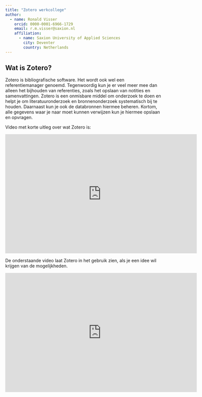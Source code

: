 ```yaml
---
title: "Zotero werkcollege"
author:
  - name: Ronald Visser
    orcid: 0000-0001-6966-1729
    email: r.m.visser@saxion.nl
    affiliation: 
      - name: Saxion University of Applied Sciences
        city: Deventer
        country: Netherlands
---
```


## Wat is Zotero?

Zotero is bibliografische software. Het wordt ook wel een referentiemanager genoemd. Tegenwoordig kun je er veel meer mee dan alleen het bijhouden van referenties, zoals het opslaan van notities en samenvattingen. Zotero is een onmisbare middel om onderzoek te doen en helpt je om literatuuronderzoek en bronnenonderzoek systematisch bij te houden. Daarnaast kun je ook de databronnen hiermee beheren. Kortom, alle gegevens waar je naar moet kunnen verwijzen kun je hiermee opslaan en opvragen.

Video met korte uitleg over wat Zotero is:

<iframe id="kaltura_player" type="text/javascript"  src='https://cdnapisec.kaltura.com/p/1488881/embedPlaykitJs/uiconf_id/52267962?iframeembed=true&entry_id=1_kxzxk0zi&config[provider]={"widgetId":"1_375t3i8d"}&config[playback]={"startTime":0}'  style="width: 608px;height: 378px;border: 0;" allowfullscreen webkitallowfullscreen mozAllowFullScreen allow="autoplay *; fullscreen *; encrypted-media *" sandbox="allow-downloads allow-forms allow-same-origin allow-scripts allow-top-navigation allow-pointer-lock allow-popups allow-modals allow-orientation-lock allow-popups-to-escape-sandbox allow-presentation allow-top-navigation-by-user-activation" title="Zotero (1) Uitleg"></iframe>

De onderstaande video laat Zotero in het gebruik zien, als je een idee wil krijgen van de mogelijkheden.

<iframe id="kaltura_player" type="text/javascript"  src='https://cdnapisec.kaltura.com/p/1488881/embedPlaykitJs/uiconf_id/52267962?iframeembed=true&entry_id=1_0o0aknxo&config[provider]={"widgetId":"1_ukywuy85"}&config[playback]={"startTime":0}'  style="width: 608px;height: 378px;border: 0;" allowfullscreen webkitallowfullscreen mozAllowFullScreen allow="autoplay *; fullscreen *; encrypted-media *" sandbox="allow-downloads allow-forms allow-same-origin allow-scripts allow-top-navigation allow-pointer-lock allow-popups allow-modals allow-orientation-lock allow-popups-to-escape-sandbox allow-presentation allow-top-navigation-by-user-activation" title="Zotero (2) praktisch"></iframe>

